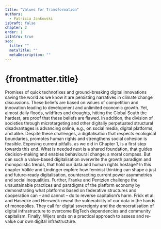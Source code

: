 ```yaml
---
title: "Values for Transformation"
authors:
  - Patricia Jankowski
isDraft: false
chapter: 2
order: 1
isIntro: true
seo:
  title: ""
  metaTitle: ""
  metaDescription: ""
---
```



# {frontmatter.title}

Promises of quick technofixes and ground-breaking digital innovations saving the world as we know it are persisting narratives in climate change discussions. These beliefs are based on values of competition and innovation leading to development and unlimited economic growth. Yet, almost daily floods, wildfires and droughts, hitting the Global South the hardest, are proof that these beliefs are flawed. In addition, the division of societies through microtargeting and other digitally perpetuated structural disadvantages is advancing online, e.g., on social media, digital platforms, and alike. Despite these challenges, a digitalisation that respects ecological boundaries, promotes human rights and strengthens social cohesion is feasible. Exposing current pitfalls, as we did in Chapter 1, is a first step towards this end. What is needed next is a shared foundation, that guides decision-making and enables behavioural change: a moral compass. But can such a value-based digitalisation overwrite the growth paradigm and monopolistic trends, that hold our data and human rights hostage? In this chapter Völkle and Lindinger explore how feminist thinking can shape a just and future-ready digitalisation, counteracting current power asymmetries and social inequalities. Further, Franke and Pentzien challenge the unsustainable practices and paradigms of the platform economy by demonstrating what platforms based on federative structures and cooperation can – and cannot – do to reverse capitalism’s harm. Frick et al. and Hasecke and Hierweck reveal the vulnerability of our data in the hands of monopolies. They call for digital sovereignty and the democratisation of digital infrastructure to overcome BigTech dependencies and community capitalism. Finally, Wijers ends on a practical approach to assess and re-value our own digital infrastructure.

<Author authors={frontmatter.authors} showSimple={true} />
